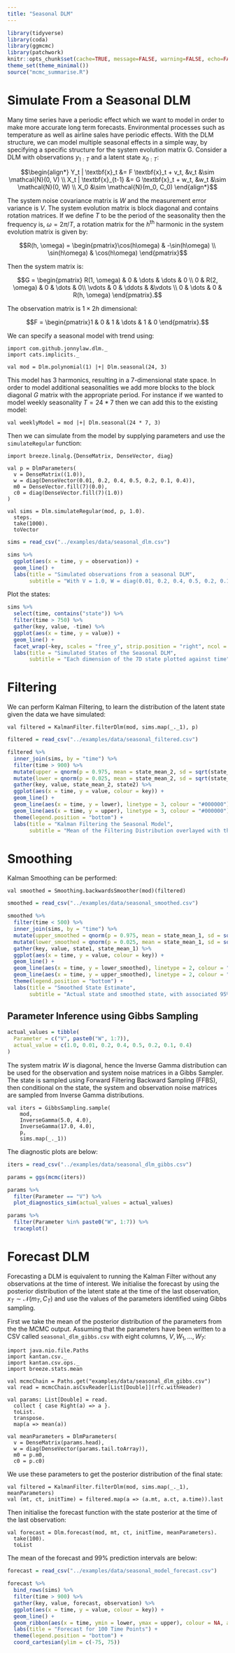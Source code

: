 ```yaml
---
title: "Seasonal DLM"
---
```


```r
library(tidyverse)
library(coda) 
library(ggmcmc)
library(patchwork)
knitr::opts_chunk$set(cache=TRUE, message=FALSE, warning=FALSE, echo=FALSE)
theme_set(theme_minimal())
source("mcmc_summarise.R")
```

# Simulate From a Seasonal DLM

Many time series have a periodic effect which we want to model in order to make more accurate long term forecasts. Environmental processes such as temperature as well as airline sales have periodic effects. With the DLM structure, we can model multiple seasonal effects in a simple way, by specifying a specific structure for the system evolution matrix G. Consider a DLM with observations $y_{1:T}$ and a latent state $x_{0:T}$:

$$\begin{align*}
Y_t | \textbf{x}_t &= F \textbf{x}_t + v_t, &v_t &\sim \mathcal{N}(0, V) \\
X_t | \textbf{x}_{t-1} &= G \textbf{x}_t + w_t, &w_t &\sim \mathcal{N}(0, W) \\
X_0 &\sim \mathcal{N}(m_0, C_0)
\end{align*}$$

The system noise covariance matrix is $W$ and the measurement error variance is $V$. The system evolution matrix is block diagonal and contains rotation matrices. If we define $T$ to be the period of the seasonality then the frequency is, $\omega = 2\pi/T$, a rotation matrix for the $h^{\textrm{th}}$ harmonic in the system evolution matrix is given by:

$$R(h, \omega) = \begin{pmatrix}\cos(h\omega) & -\sin(h\omega) \\
\sin(h\omega) & \cos(h\omega) 
\end{pmatrix}$$

Then the system matrix is:

$$G = \begin{pmatrix} 
R(1, \omega) & 0 & \dots & \dots & 0 \\
0 & R(2, \omega) & 0 & \dots & 0\\
\vdots & 0 & \ddots & &\vdots \\
0 & \dots & 0 & R(h, \omega)
\end{pmatrix}.$$

The observation matrix is $1 \times 2h$ dimensional:

$$F = \begin{pmatrix}1 & 0 & 1 & \dots & 1 & 0 \end{pmatrix}.$$

We can specify a seasonal model with trend using:

```tut:silent
import com.github.jonnylaw.dlm._
import cats.implicits._

val mod = Dlm.polynomial(1) |+| Dlm.seasonal(24, 3)
```

This model has 3 harmonics, resulting in a 7-dimensional state space. In order to model additional seasonalities we add more blocks to the block diagonal $G$ matrix with the appropriate period. For instance if we wanted to model weekly seasonality $T = 24 * 7$ then we can add this to the existing model:

```tut:silent
val weeklyModel = mod |+| Dlm.seasonal(24 * 7, 3)
```

Then we can simulate from the model by supplying parameters and use the `simulateRegular` function:

```tut:silent
import breeze.linalg.{DenseMatrix, DenseVector, diag}

val p = DlmParameters(
  v = DenseMatrix((1.0)),
  w = diag(DenseVector(0.01, 0.2, 0.4, 0.5, 0.2, 0.1, 0.4)),
  m0 = DenseVector.fill(7)(0.0),
  c0 = diag(DenseVector.fill(7)(1.0))
)

val sims = Dlm.simulateRegular(mod, p, 1.0).
  steps.
  take(1000).
  toVector
```

```r
sims = read_csv("../examples/data/seasonal_dlm.csv")

sims %>%
  ggplot(aes(x = time, y = observation)) +
  geom_line() +
  labs(title = "Simulated observations from a seasonal DLM",
       subtitle = "With V = 1.0, W = diag(0.01, 0.2, 0.4, 0.5, 0.2, 0.1, 0.4)")
```

Plot the states:

```r
sims %>%
  select(time, contains("state")) %>%
  filter(time > 750) %>%
  gather(key, value, -time) %>%
  ggplot(aes(x = time, y = value)) +
  geom_line() +
  facet_wrap(~key, scales = "free_y", strip.position = "right", ncol = 1) +
  labs(title = "Simulated States of the Seasonal DLM",
       subtitle = "Each dimension of the 7D state plotted against time")
```

# Filtering

We can perform Kalman Filtering, to learn the distribution of the latent state given the data we have simulated:

```tut:silent
val filtered = KalmanFilter.filterDlm(mod, sims.map(_._1), p)
```

```r
filtered = read_csv("../examples/data/seasonal_filtered.csv")

filtered %>%
  inner_join(sims, by = "time") %>%
  filter(time > 900) %>%
  mutate(upper = qnorm(p = 0.975, mean = state_mean_2, sd = sqrt(state_variance_2))) %>%
  mutate(lower = qnorm(p = 0.025, mean = state_mean_2, sd = sqrt(state_variance_2))) %>%
  gather(key, value, state_mean_2, state2) %>%
  ggplot(aes(x = time, y = value, colour = key)) +
  geom_line() +
  geom_line(aes(x = time, y = lower), linetype = 3, colour = "#000000") +
  geom_line(aes(x = time, y = upper), linetype = 3, colour = "#000000") +
  theme(legend.position = "bottom") +
  labs(title = "Kalman Filtering the Seasonal Model",
       subtitle = "Mean of the Filtering Distribution overlayed with the actual simulated state with 95% probability intervals")
```

# Smoothing

Kalman Smoothing can be performed:

```tut:silent
val smoothed = Smoothing.backwardsSmoother(mod)(filtered)
```

```r
smoothed = read_csv("../examples/data/seasonal_smoothed.csv")

smoothed %>%
  filter(time < 500) %>%
  inner_join(sims, by = "time") %>%
  mutate(upper_smoothed = qnorm(p = 0.975, mean = state_mean_1, sd = sqrt(state_variance_1))) %>%
  mutate(lower_smoothed = qnorm(p = 0.025, mean = state_mean_1, sd = sqrt(state_variance_1))) %>%
  gather(key, value, state1, state_mean_1) %>%
  ggplot(aes(x = time, y = value, colour = key)) +
  geom_line() +
  geom_line(aes(x = time, y = lower_smoothed), linetype = 2, colour = "#000000") +
  geom_line(aes(x = time, y = upper_smoothed), linetype = 2, colour = "#000000") +
  theme(legend.position = "bottom") +
  labs(title = "Smoothed State Estimate",
       subtitle = "Actual state and smoothed state, with associated 95% intervals")
```

## Parameter Inference using Gibbs Sampling

```r
actual_values = tibble(
  Parameter = c("V", paste0("W", 1:7)),
  actual_value = c(1.0, 0.01, 0.2, 0.4, 0.5, 0.2, 0.1, 0.4)
)
```

The system matrix $W$ is diagonal, hence the Inverse Gamma distribution can be used for the observation and system noise matrices in a Gibbs Sampler. The state is sampled using Forward Filtering Backward Sampling (FFBS), then conditional on the state, the system and observation noise matrices are sampled from Inverse Gamma distributions. 

```tut:silent
val iters = GibbsSampling.sample(
    mod, 
    InverseGamma(5.0, 4.0), 
    InverseGamma(17.0, 4.0), 
    p, 
    sims.map(_._1))
```

The diagnostic plots are below:

```r
iters = read_csv("../examples/data/seasonal_dlm_gibbs.csv")

params = ggs(mcmc(iters))

params %>%
  filter(Parameter == "V") %>%
  plot_diagnostics_sim(actual_values = actual_values)
```

```r
params %>%
  filter(Parameter %in% paste0("W", 1:7)) %>%
  traceplot()
```

# Forecast DLM

Forecasting a DLM is equivalent to running the Kalman Filter without any observations at the time of interest. We initialise the forecast by using the posterior distribution of the latent state at the time of the last observation, $x_T \sim \mathcal{N}(m_T, C_T)$ and use the values of the parameters identified using Gibbs sampling.

First we take the mean of the posterior distribution of the parameters from the the MCMC output. Assuming that the parameters have been written to a CSV called `seasonal_dlm_gibbs.csv` with eight columns, $V, W_1,\dots,W_7$:

```tut:silent
import java.nio.file.Paths
import kantan.csv._
import kantan.csv.ops._
import breeze.stats.mean

val mcmcChain = Paths.get("examples/data/seasonal_dlm_gibbs.csv")
val read = mcmcChain.asCsvReader[List[Double]](rfc.withHeader)

val params: List[Double] = read.
  collect { case Right(a) => a }.
  toList.
  transpose.
  map(a => mean(a))

val meanParameters = DlmParameters(
  v = DenseMatrix(params.head),
  w = diag(DenseVector(params.tail.toArray)),
  m0 = p.m0,
  c0 = p.c0)
```

We use these parameters to get the posterior distribution of the final state:

```tut:silent
val filtered = KalmanFilter.filterDlm(mod, sims.map(_._1), meanParameters)
val (mt, ct, initTime) = filtered.map(a => (a.mt, a.ct, a.time)).last
```

Then initialise the forecast function with the state posterior at the time of the last observation:

```tut:silent
val forecast = Dlm.forecast(mod, mt, ct, initTime, meanParameters).
  take(100).
  toList
```

The mean of the forecast and 99% prediction intervals are below:

```r
forecast = read_csv("../examples/data/seasonal_model_forecast.csv")

forecast %>%
  bind_rows(sims) %>%
  filter(time > 900) %>%
  gather(key, value, forecast, observation) %>%
  ggplot(aes(x = time, y = value, colour = key)) +
  geom_line() +
  geom_ribbon(aes(x = time, ymin = lower, ymax = upper), colour = NA, alpha = 0.3) +
  labs(title = "Forecast for 100 Time Points") +
  theme(legend.position = "bottom") +
  coord_cartesian(ylim = c(-75, 75))
```

